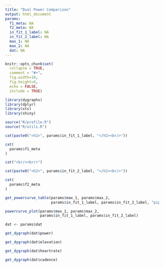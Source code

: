 ```yaml
---
title: "Dual Power Comparison"
output: html_document
params:
  f1_meta: NA
  f2_meta: NA
  in_fit_1_label: NA
  in_fit_2_label: NA
  max_1: NA
  max_2: NA
  dat: NA
---
```


```r
knitr::opts_chunk$set(
  collapse = TRUE,
  comment = "#>",
  fig.width=10,
  fig.height=4, 
  echo = FALSE, 
  include = TRUE)

library(dygraphs)
library(dplyr)
library(xts)
library(shiny)

source("R/profile.R")
source("R/utils.R")
```

```r
cat(paste0("<h2>", params$in_fit_1_label, "</h2><br/>"))

cat(
  params$f1_meta  
)

cat("<br/><br/>")

cat(paste0("<h2>", params$in_fit_2_label, "</h2><br/>"))

cat(
  params$f2_meta
)
```

```r
get_powercurve_table(params$max_1, params$max_2, 
                     params$in_fit_1_label, params$in_fit_2_label, "pipe")

```
```r
powercurve_plot(params$max_1, params$max_2, 
                params$in_fit_1_label, params$in_fit_2_label)
```

```r
dat <- params$dat

get_dygraph(dat$power)

get_dygraph(dat$elevation)

get_dygraph(dat$heartrate)

get_dygraph(dat$cadence)
```
